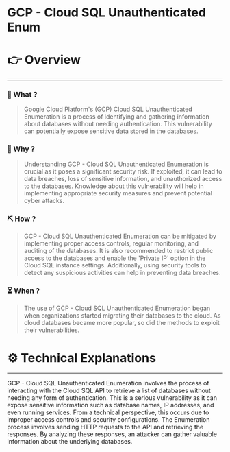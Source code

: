 # GCP - Cloud SQL Unauthenticated Enum


# 👉 Overview

---

### 👀 What ?

> Google Cloud Platform's (GCP) Cloud SQL Unauthenticated Enumeration is a process of identifying and gathering information about databases without needing authentication. This vulnerability can potentially expose sensitive data stored in the databases.
> 

### 🧐 Why ?

> Understanding GCP - Cloud SQL Unauthenticated Enumeration is crucial as it poses a significant security risk. If exploited, it can lead to data breaches, loss of sensitive information, and unauthorized access to the databases. Knowledge about this vulnerability will help in implementing appropriate security measures and prevent potential cyber attacks.
> 

### ⛏️ How ?

> GCP - Cloud SQL Unauthenticated Enumeration can be mitigated by implementing proper access controls, regular monitoring, and auditing of the databases. It is also recommended to restrict public access to the databases and enable the 'Private IP' option in the Cloud SQL instance settings. Additionally, using security tools to detect any suspicious activities can help in preventing data breaches.
> 

### ⏳ When ?

> The use of GCP - Cloud SQL Unauthenticated Enumeration began when organizations started migrating their databases to the cloud. As cloud databases became more popular, so did the methods to exploit their vulnerabilities.
> 

# ⚙️ Technical Explanations

---

GCP - Cloud SQL Unauthenticated Enumeration involves the process of interacting with the Cloud SQL API to retrieve a list of databases without needing any form of authentication. This is a serious vulnerability as it can expose sensitive information such as database names, IP addresses, and even running services. From a technical perspective, this occurs due to improper access controls and security configurations. The Enumeration process involves sending HTTP requests to the API and retrieving the responses. By analyzing these responses, an attacker can gather valuable information about the underlying databases.
